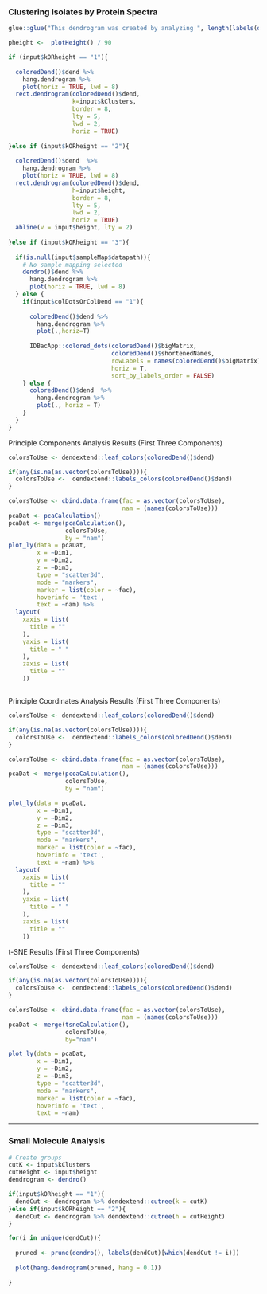 
### Clustering Isolates by Protein Spectra


```r
glue::glue("This dendrogram was created by analyzing ", length(labels(dendro())), " samples, and retaining peaks with a signal to noise ratio above ",input$pSNR," and occurring in greater than ",input$percentPresenceP,"% of replicate spectra. Peaks occuring below ",input$lowerMass," m/z or above ",input$upperMass," m/z were removed from the analyses.", "For clustering spectra, ",input$distance, " distance and ",input$clustering, " algorithms were used.")

pheight <-  plotHeight() / 90

```

```r



if (input$kORheight == "1"){
  
  coloredDend()$dend %>%
    hang.dendrogram %>% 
    plot(horiz = TRUE, lwd = 8) 
  rect.dendrogram(coloredDend()$dend, 
                  k=input$kClusters,
                  border = 8, 
                  lty = 5, 
                  lwd = 2,
                  horiz = TRUE)
  
}else if (input$kORheight == "2"){
  
  coloredDend()$dend  %>%  
    hang.dendrogram %>% 
    plot(horiz = TRUE, lwd = 8) 
  rect.dendrogram(coloredDend()$dend, 
                  h=input$height,
                  border = 8, 
                  lty = 5, 
                  lwd = 2, 
                  horiz = TRUE)
  abline(v = input$height, lty = 2)
  
}else if (input$kORheight == "3"){
  
  if(is.null(input$sampleMap$datapath)){
    # No sample mapping selected
    dendro()$dend %>%
      hang.dendrogram %>% 
      plot(horiz = TRUE, lwd = 8)
  } else {
    if(input$colDotsOrColDend == "1"){
      
      coloredDend()$dend %>%  
        hang.dendrogram %>% 
        plot(.,horiz=T)
      
      IDBacApp::colored_dots(coloredDend()$bigMatrix, 
                             coloredDend()$shortenedNames,
                             rowLabels = names(coloredDend()$bigMatrix),
                             horiz = T,
                             sort_by_labels_order = FALSE)
    } else {
      coloredDend()$dend  %>%
        hang.dendrogram %>% 
        plot(., horiz = T)
    }
  }
}

```

Principle Components Analysis Results (First Three Components)
```r


colorsToUse <- dendextend::leaf_colors(coloredDend()$dend)

if(any(is.na(as.vector(colorsToUse)))){
  colorsToUse <-  dendextend::labels_colors(coloredDend()$dend)
}

colorsToUse <- cbind.data.frame(fac = as.vector(colorsToUse), 
                                nam = (names(colorsToUse)))
pcaDat <- pcaCalculation()  
pcaDat <- merge(pcaCalculation(),
                colorsToUse, 
                by = "nam")
plot_ly(data = pcaDat,
        x = ~Dim1,
        y = ~Dim2,
        z = ~Dim3,
        type = "scatter3d",
        mode = "markers",
        marker = list(color = ~fac),
        hoverinfo = 'text',
        text = ~nam) %>%
  layout(
    xaxis = list(
      title = ""
    ),
    yaxis = list(
      title = " "
    ),
    zaxis = list(
      title = ""
    ))



```

Principle Coordinates Analysis Results (First Three Components)
```r

colorsToUse <- dendextend::leaf_colors(coloredDend()$dend)

if(any(is.na(as.vector(colorsToUse)))){
  colorsToUse <-  dendextend::labels_colors(coloredDend()$dend)
}

colorsToUse <- cbind.data.frame(fac = as.vector(colorsToUse),
                                nam = (names(colorsToUse)))
pcaDat <- merge(pcoaCalculation(),
                colorsToUse,
                by = "nam")

plot_ly(data = pcaDat,
        x = ~Dim1,
        y = ~Dim2,
        z = ~Dim3,
        type = "scatter3d",
        mode = "markers",
        marker = list(color = ~fac),
        hoverinfo = 'text',
        text = ~nam) %>%
  layout(
    xaxis = list(
      title = ""
    ),
    yaxis = list(
      title = " "
    ),
    zaxis = list(
      title = ""
    ))

```

t-SNE Results (First Three Components)
```r

colorsToUse <- dendextend::leaf_colors(coloredDend()$dend)

if(any(is.na(as.vector(colorsToUse)))){
  colorsToUse <-  dendextend::labels_colors(coloredDend()$dend)
}

colorsToUse <- cbind.data.frame(fac = as.vector(colorsToUse), 
                                nam = (names(colorsToUse)))
pcaDat <- merge(tsneCalculation(), 
                colorsToUse,
                by="nam")

plot_ly(data = pcaDat,
        x = ~Dim1,
        y = ~Dim2,
        z = ~Dim3,
        type = "scatter3d",
        mode = "markers",
        marker = list(color = ~fac),
        hoverinfo = 'text',
        text = ~nam)
```

___


### Small Molecule Analysis



```r
# Create groups
cutK <- input$kClusters
cutHeight <- input$height
dendrogram <- dendro()

if(input$kORheight == "1"){
  dendCut <- dendrogram %>% dendextend::cutree(k = cutK)
}else if(input$kORheight == "2"){
  dendCut <- dendrogram %>% dendextend::cutree(h = cutHeight)
}


```

```r

for(i in unique(dendCut)){
  
  pruned <- prune(dendro(), labels(dendCut)[which(dendCut != i)])
  
  plot(hang.dendrogram(pruned, hang = 0.1))
  
}










```








